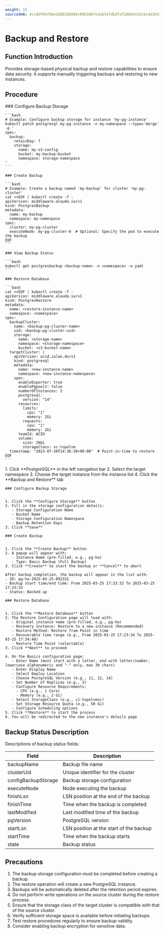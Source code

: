```yaml
---
weight: 15
sourceSHA: 4cc8df04756e18d818b094c09b3d6fe3ab7efdbdfaf286de51bcbc4d264774b9
---
```


# Backup and Restore

## Function Introduction

Provides storage-based physical backup and restore capabilities to ensure data security. It supports manually triggering backups and restoring to new instances.

## Procedure

<Tabs>
  <Tab label="CLI">
    ### Configure Backup Storage

    ```bash
    # Example: Configure backup storage for instance 'my-pg-instance'
    kubectl patch postgresql my-pg-instance -n my-namespace --type='merge' -p '
    spec:
      backup:
        retainDay: 7
        storage:
          name: my-s3-config
          bucket: my-backup-bucket
          namespace: storage-namespace
    '
    ```

    ### Create Backup

    ```bash
    # Example: Create a backup named 'my-backup' for cluster 'my-pg-cluster'
    cat <<EOF | kubectl create -f -
    apiVersion: middleware.alauda.io/v1
    kind: PostgresBackup
    metadata:
      name: my-backup
      namespace: my-namespace
    spec:
      cluster: my-pg-cluster
      executeNode: my-pg-cluster-0  # Optional: Specify the pod to execute the backup
    EOF
    ```

    ### View Backup Status

    ```bash
    kubectl get postgresbackup <backup-name> -n <namespace> -o yaml
    ```

    ### Restore Database

    ```bash
    cat <<EOF | kubectl create -f -
    apiVersion: middleware.alauda.io/v1
    kind: PostgresRestore
    metadata:
      name: <restore-instance-name>
      namespace: <namespace>
    spec:
      backupCluster:
        name: <backup-pg-cluster-name>
        uid: <backup-pg-cluster-uid>
        storage:
          name: <storage-name>
          namespace: <storage-namespace>
          bucket: <s3-bucket-name>
      targetCluster: |
        apiVersion: acid.zalan.do/v1
        kind: postgresql
        metadata:
          name: <new-instance-name>
          namespace: <new-instance-namespace>
        spec:
          enableExporter: true
          enablePgpool2: false
          numberOfInstances: 2
          postgresql:
            version: "14"
          resources:
            limits:
              cpu: "1"
              memory: 2Gi
            requests:
              cpu: "1"
              memory: 2Gi
          teamId: ACID
          volume:
            size: 20Gi
            storageClass: sc-topolvm
      timestamp: "2023-07-26T14:36:38+00:00"  # Point-in-time to restore
    EOF
    ```
  </Tab>

  <Tab label="Web Console">
    1. Click **PostgreSQL** in the left navigation bar
    2. Select the target namespace
    3. Choose the target instance from the instance list
    4. Click the **Backup and Restore** tab

    ### Configure Backup Storage
    
    
    1. Click the **Configure Storage** button
    2. Fill in the storage configuration details:
       - Storage Configuration Name
       - Bucket Name
       - Storage Configuration Namespace
       - Backup Retention Days
    3. Click **Save**

    ### Create Backup
    

    1. Click the **Create Backup** button
    2. A popup will appear with:
       - Instance Name (pre-filled, e.g., pg-ha)
       - Type: Basic Backup (Full Backup)
    3. Click **Create** to start the backup or **Cancel** to abort

    After backup completion, the backup will appear in the list with:
    - ID: pg-ha-2025-03-25-092331
    - Backup start time/end time: From 2025-03-25 17:23:32 To 2025-03-25 17:23:33
    - Status: Backed up

    ### Restore Database
    

    1. Click the **Restore Database** button
    2. The Restore Configuration page will load with:
       - Original instance name (pre-filled, e.g., pg-ha)
       - Recovery Instance: Restore to a new instance (Recommended)
       - Restore Method: Restore from Point in time
       - Recoverable time range (e.g., From 2025-03-25 17:23:34 To 2025-03-25 17:34:48)
       - Restore Time Point (selectable)
    3. Click **Next** to proceed

    4. On the Basics configuration page:
       - Enter Name (must start with a letter, end with letter/number, lowercase alphanumeric and "-" only, max 30 chars)
       - Enter Display Name
       - Select Deploy Location
       - Choose PostgreSQL Version (e.g., 11, 12, 14)
       - Set Number of Replicas (e.g., 3)
       - Configure Resource Requirements:
         - CPU (e.g., 1 Core)
         - Memory (e.g., 2 Gi)
       - Select StorageClass (e.g., c1-topolvmsc)
       - Set Storage Resource Quota (e.g., 50 Gi)
       - Configure Scheduling options
    5. Click **Restore** to start the process
    6. You will be redirected to the new instance's details page
  </Tab>
</Tabs>

## Backup Status Description

Descriptions of backup status fields:

| Field                | Description                             |
|----------------------|-----------------------------------------|
| backupName           | Backup file name                        |
| clusterUid           | Unique identifier for the cluster      |
| configBackupStorage  | Backup storage configuration            |
| executeNode          | Node executing the backup               |
| finishLsn            | LSN position at the end of the backup  |
| finishTime           | Time when the backup is completed      |
| lastModified         | Last modified time of the backup       |
| pgVersion            | PostgreSQL version                      |
| startLsn             | LSN position at the start of the backup|
| startTime            | Time when the backup starts            |
| state                | Backup status                           |

## Precautions

1. The backup storage configuration must be completed before creating a backup.
2. The restore operation will create a new PostgreSQL instance.
3. Backups will be automatically deleted after the retention period expires.
4. Do not perform write operations on the source cluster during the restore process.
5. Ensure that the storage class of the target cluster is compatible with that of the source cluster.
6. Verify sufficient storage space is available before initiating backups.
7. Test restore procedures regularly to ensure backup validity.
8. Consider enabling backup encryption for sensitive data.
